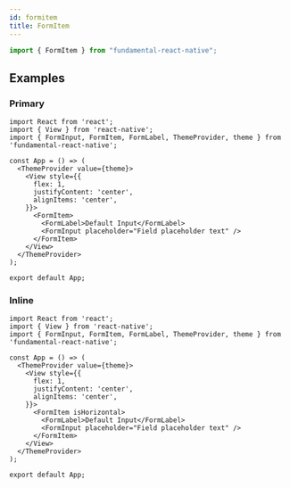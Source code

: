 ```yaml
---
id: formitem
title: FormItem
---
```


```jsx
import { FormItem } from "fundamental-react-native";
```

## Examples

### Primary

```SnackPlayer name=Button&dependencies=fundamental-react-native@0.0.3
import React from 'react';
import { View } from 'react-native';
import { FormInput, FormItem, FormLabel, ThemeProvider, theme } from 'fundamental-react-native';

const App = () => (
  <ThemeProvider value={theme}>
    <View style={{
      flex: 1,
      justifyContent: 'center',
      alignItems: 'center',
    }}>
      <FormItem>
        <FormLabel>Default Input</FormLabel>
        <FormInput placeholder="Field placeholder text" />
      </FormItem>
    </View>
  </ThemeProvider>
);

export default App;
```

### Inline

```SnackPlayer name=Button&dependencies=fundamental-react-native@0.0.3
import React from 'react';
import { View } from 'react-native';
import { FormInput, FormItem, FormLabel, ThemeProvider, theme } from 'fundamental-react-native';

const App = () => (
  <ThemeProvider value={theme}>
    <View style={{
      flex: 1,
      justifyContent: 'center',
      alignItems: 'center',
    }}>
      <FormItem isHorizontal>
        <FormLabel>Default Input</FormLabel>
        <FormInput placeholder="Field placeholder text" />
      </FormItem>
    </View>
  </ThemeProvider>
);

export default App;
```